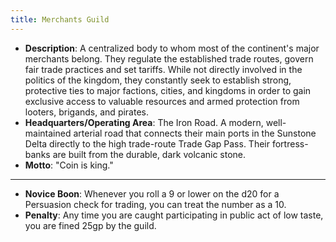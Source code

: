 ```yaml
---
title: Merchants Guild
---
```


- **Description**: A centralized body to whom most of the continent's major merchants belong. They regulate the established trade routes, govern fair trade practices and set tariffs. While not directly involved in the politics of the kingdom, they constantly seek to establish strong, protective ties to major factions, cities, and kingdoms in order to gain exclusive access to valuable resources and armed protection from looters, brigands, and pirates.
- **Headquarters/Operating Area**: The Iron Road. A modern, well-maintained arterial road that connects their main ports in the Sunstone Delta directly to the high trade-route Trade Gap Pass. Their fortress-banks are built from the durable, dark volcanic stone.
- **Motto**: "Coin is king."
---
- **Novice Boon**: Whenever you roll a 9 or lower on the d20 for a Persuasion check for trading, you can treat the number as a 10.
- **Penalty**: Any time you are caught participating in public act of low taste, you are fined 25gp by the guild.
